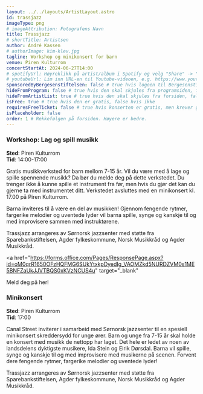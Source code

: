 ```yaml
---
layout: ../../layouts/ArtistLayout.astro
id: trassjazz
imageType: png
# imageAttribution: Fotografens Navn
title: Trassjazz
# shortTitle: Artistsen
author: André Kassen
# authorImage: kim-klev.jpg
tagline: Workshop og minikonsert for barn
venue: Piren Kulturrom
concertStartAt: 2024-06-27T14:00
# spotifyUrl: Høyreklikk på artist/album i Spotify og velg "Share" -> "Copy link to artist"
# youtubeUrl: Lim inn URL-en til Youtube-videoen, e.g. https://www.youtube.com/watch?v=iUd7MoKsRFE
sponsoredByBergesenstiftelsen: false # true hvis logoen til Bergesenstiftelsen skal vises, false hvis ikke
hideFromProgram: false # true hvis den skal skjules fra programsiden, false hvis den skal vises
hideFromArtistList: true # true hvis den skal skjules fra forsiden, false hvis den skal vises
isFree: true # true hvis den er gratis, false hvis ikke
requiresFreeTicket: false # true hvis konserten er gratis, men krever gratisbillett
isPlaceholder: false
order: 1 # Rekkefølgen på forsiden. Høyere er bedre.
---
```


### Workshop: Lag og spill musikk

**Sted**: Piren Kulturrom<br />
**Tid**: 14:00-17:00

Gratis musikkverksted for barn mellom 7-15 år. Vil du være med å lage og spille spennende musikk? Da bør du melde deg på dette verkstedet. Du trenger ikke å kunne spille et instrument fra før, men hvis du gjør det kan du gjerne ta med instrumentet ditt. Verkstedet avsluttes med en minikonsert kl. 17.00 på Piren Kulturrom.

Barna inviteres til å være en del av musikken! Gjennom fengende rytmer, fargerike melodier og uventede lyder vil barna spille, synge og kanskje til og med improvisere sammen med instruktørene.

Trassjazz arrangeres av Sørnorsk jazzsenter med støtte fra Sparebankstiftelsen, Agder fylkeskommune, Norsk Musikkråd og Agder Musikkråd.

<a
  href="https://forms.office.com/Pages/ResponsePage.aspx?id=oM0qrR1650OFzHQFMG6SUkYtxkpDyedIg_VAOMZkd5NURDZVM0s1ME5BNFZaUkJJVTBQS0xKVzNCUS4u"
  target="_blank"
>
  Meld deg på her!
</a>

### Minikonsert

**Sted**: Piren Kulturrom<br />
**Tid**: 17:00

Canal Street inviterer i samarbeid med Sørnorsk jazzsenter til en spesiell minikonsert skreddersydd for unge ører. Barn og unge fra 7-15 år skal holde en konsert med musikk de nettopp har laget. Det hele er ledet av noen av landsdelens dyktigste musikere, Ida Stein og Eirik Dørsdal. Barna vil spille, synge og kanskje til og med improvisere med musikerne på scenen. Forvent dere fengende rytmer, fargerike melodier og uventede lyder!

Trassjazz arrangeres av Sørnorsk jazzsenter med støtte fra Sparebankstiftelsen, Agder fylkeskommune, Norsk Musikkråd og Agder Musikkråd.
